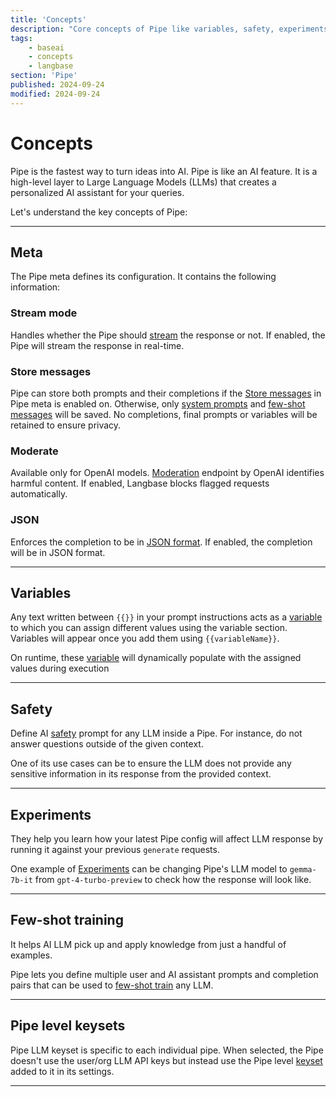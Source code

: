 ```yaml
---
title: 'Concepts'
description: "Core concepts of Pipe like variables, safety, experiments, few-shot training, etc."
tags:
    - baseai
    - concepts
    - langbase
section: 'Pipe'
published: 2024-09-24
modified: 2024-09-24
---
```


# Concepts

Pipe is the fastest way to turn ideas into AI. Pipe is like an AI feature. It is a high-level layer to Large Language Models (LLMs) that creates a personalized AI assistant for your queries.

Let's understand the key concepts of Pipe:

---

## Meta

The Pipe meta defines its configuration. It contains the following information:

### Stream mode

Handles whether the Pipe should [stream](https://langbase.com/docs/features/stream) the response or not. If enabled, the Pipe will stream the response in real-time.

### Store messages

Pipe can store both prompts and their completions if the [Store messages](https://langbase.com/docs/features/store-messages) in Pipe meta is enabled on. Otherwise, only [system prompts](https://langbase.com/docs/features/prompt) and [few-shot messages](https://langbase.com/docs/features/few-shot) will be saved. No completions, final prompts or variables will be retained to ensure privacy.

### Moderate

Available only for OpenAI models. [Moderation](https://langbase.com/docs/features/moderation) endpoint by OpenAI identifies harmful content. If enabled, Langbase blocks flagged requests automatically.

### JSON

Enforces the completion to be in [JSON format](https://langbase.com/docs/features/json-mode). If enabled, the completion will be in JSON format.

---

## Variables

Any text written between `{{}}` in your prompt instructions acts as a [variable](https://langbase.com/docs/features/variables) to which you can assign different values using the variable section. Variables will appear once you add them using `{{variableName}}`.

On runtime, these [variable](https://langbase.com/docs/features/variables) will dynamically populate with the assigned values during execution

---

## Safety

Define AI [safety](https://langbase.com/docs/features/safety) prompt for any LLM inside a Pipe. For instance, do not answer questions outside of the given context.

One of its use cases can be to ensure the LLM does not provide any sensitive information in its response from the provided context.

---

## Experiments

They help you learn how your latest Pipe config will affect LLM response by running it against your previous `generate` requests.

One example of [Experiments](https://langbase.com/docs/features/experiments) can be changing Pipe's LLM model to `gemma-7b-it` from `gpt-4-turbo-preview` to check how the response will look like.

---

## Few-shot training

It helps AI LLM pick up and apply knowledge from just a handful of examples.

Pipe lets you define multiple user and AI assistant prompts and completion pairs that can be used to [few-shot train](https://langbase.com/docs/features/few-shot) any LLM.

---

## Pipe level keysets

Pipe LLM keyset is specific to each individual pipe. When selected, the Pipe doesn't use the user/org LLM API keys but instead use the Pipe level [keyset](https://langbase.com/docs/features/keysets) added to it in its settings.

---
